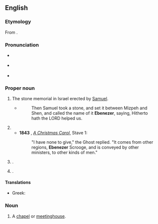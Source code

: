 ==English==
{{wikipedia}}

===Etymology===
From {{der|en|he|אֶבֶן הָעֵזֶר||stone of help|tr=éven ha`ézer}}.

===Pronunciation===
* {{a|GA}} {{IPA|en|/ɛbəˈnizɚ/}}
* {{a|RP}} {{IPA|en|/ɛbəˈniːzə/}}
* {{rhymes|en|iːzə(ɹ)}}

===Proper noun===
{{en-proper noun}}

# {{lb|en|biblical}} The stone memorial in Israel erected by [[Samuel]].
#* {{RQ:Authorized Version|1 Samuel|7|12}}
#*: Then Samuel took a stone, and set it between Mizpeh and Shen, and called the name of it '''Ebenezer''', saying, Hitherto hath the LORD helped us.
# {{non-gloss definition|{{given name|en|male|from=Hebrew}} taken up by [[Puritans]] in the 17th century.}}
#* '''1843''' {{w|Charles Dickens}}, ''[[s:A Christmas Carol|A Christmas Carol]]'', Stave 1:
#*: "I have none to give," the Ghost replied. "It comes from other regions, '''Ebenezer''' Scrooge, and is conveyed by other ministers, to other kinds of men."
# {{place|en|ghost town|s/Georgia|c/USA}}.
# {{place|en|village|p/Saskatchewan|c/Canada}}.

====Translations====
{{trans-top|male given name}}
* Greek: {{t|el|Εμπενίζερ}}
{{trans-mid}}
{{trans-bottom}}

===Noun===
{{en-noun}}

# A [[chapel]] or [[meetinghouse]].